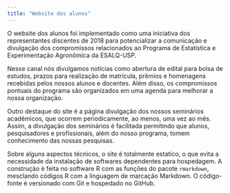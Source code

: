 ```yaml
---
title: "Website dos alunos"
---
```


O website dos alunos foi implementado como uma iniciativa dos
representantes discentes de 2018 para potencializar a comunicação e
divulgação dos compromissos relacionados ao Programa de Estatística e
Experimentação Agronômica da ESALQ-USP.

Nesse canal nós divulgamos notícias como abertura de edital para bolsa
de estudos, prazos para realização de matrícula, prêmios e homenagens
recebidas pelos nossos alunos e docentes. Além disso, os compromissos
pontuais do programa são organizados em uma agenda para melhorar a nossa
organização.

Outro destaque do site é a página divulgação dos nossos seminários
acadêmicos, que ocorrem periodicamente, ao menos, uma vez ao mês. Assim,
a divulgação dos seminários é facilitada permitindo que alunos,
pesquisadores e profissionais, além do nosso programa, tomem
conhecimento das nossas pesquisas.

Sobre alguns aspectos técnicos, o site é totalmente estatíco, o que
evita a necessidade da instalação de softwares dependentes para
hospedagem. A construção é feita no software R com as funções do pacote
`rmarkdown`, mesclando códigos R com a linguagem de marcação Markdown. O
código-fonte é versionado com Git e hospedado no GitHub.
